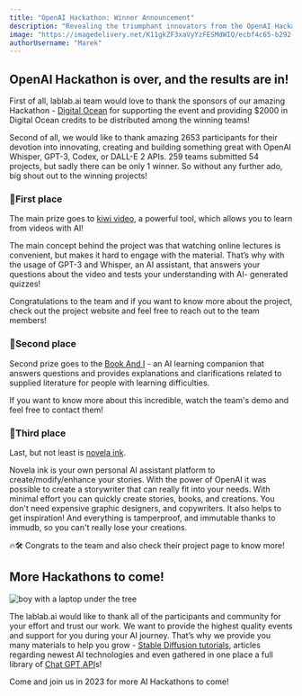 ```yaml
---
title: "OpenAI Hackathon: Winner Announcement"
description: "Revealing the triumphant innovators from the OpenAI Hackathon alongside an exclusive glimpse into their awe-inspiring projects, spanning OpenAI apps and semantic search!"
image: "https://imagedelivery.net/K11gkZF3xaVyYzFESMdWIQ/ecbf4c65-b292-4867-288f-ae801f46fe00/full"
authorUsername: "Marek"
---
```


## OpenAI Hackathon is over, and the results are in!

First of all, lablab.ai team would love to thank the sponsors of our amazing Hackathon - [Digital Ocean](https://www.digitalocean.com/) for supporting the event and providing $2000 in Digital Ocean credits to be distributed among the winning teams!

Second of all, we would like to thank amazing 2653 participants for their devotion into innovating, creating and building something great with OpenAI Whisper, GPT-3, Codex, or DALL-E 2 APIs. 259 teams submitted 54 projects, but sadly there can be only 1 winner. So without any further ado, big shout out to the winning projects!

### 🥇First place

The main prize goes to [kiwi video](https://lablab.ai/event/openai-whisper-gpt3-codex-dalle2-hackathon/slates/kiwi-video), a powerful tool, which allows you to learn from videos with AI! 

The main concept behind the project was that watching online lectures is convenient, but makes it hard to engage with the material. That’s why with the usage of GPT-3 and Whisper, an AI assistant, that answers your questions about the video and tests your understanding with AI- generated quizzes!

Congratulations to the team and if you want to know more about the project, check out the project website and feel free to reach out to the team members!

### 🥈Second place

Second prize goes to the [Book And I](https://lablab.ai/event/openai-whisper-gpt3-codex-dalle2-hackathon/book-ai/book-and-i) - an AI learning companion that answers questions and provides explanations and clarifications related to supplied literature for people with learning difficulties.

If you want to know more about this incredible, watch the team's demo and feel free to contact them! 


### 🥉Third place

Last, but not least is [novela ink](https://lablab.ai/event/openai-whisper-gpt3-codex-dalle2-hackathon/approxteam/novela-ink).

Novela ink is your own personal AI assistant platform to create/modify/enhance your stories. With the power of OpenAI it was possible to create a storywriter that can really fit into your needs. With minimal effort you can quickly create stories, books, and creations. You don't need expensive graphic designers, and copywriters. It also helps to get inspiration! And everything is tamperproof, and immutable thanks to immudb, so you can't really lose your creations. 

🔥🛠️ Congrats to the team and also check their project page to know more!

## More Hackathons to come!
<Img src="https://imagedelivery.net/K11gkZF3xaVyYzFESMdWIQ/0b501745-b55c-499e-f758-bddaca13ec00/full" alt="boy with a laptop under the tree" />

The lablab.ai would like to thank all of the participants and community for your effort and trust our work. We want to provide the highest quality events and support for you during your AI journey. That’s why we provide you many materials to help you grow - [Stable Diffusion tutorials](https://lablab.ai/tech/stable-diffusion), articles regarding newest AI technologies and even gathered in one place a full library of [Chat GPT API](https://lablab.ai/tech/openai/chatgpt)s!

Come and join us in 2023 for more AI Hackathons to come!
